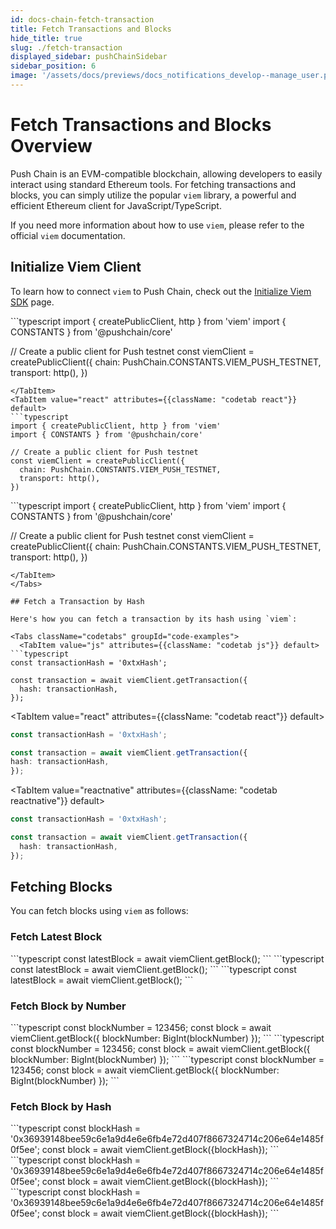 ```yaml
---
id: docs-chain-fetch-transaction
title: Fetch Transactions and Blocks
hide_title: true
slug: ./fetch-transaction
displayed_sidebar: pushChainSidebar
sidebar_position: 6
image: '/assets/docs/previews/docs_notifications_develop--manage_user.png'
---
```


# Fetch Transactions and Blocks Overview

Push Chain is an EVM-compatible blockchain, allowing developers to easily interact using standard Ethereum tools. For fetching transactions and blocks, you can simply utilize the popular `viem` library, a powerful and efficient Ethereum client for JavaScript/TypeScript.

If you need more information about how to use `viem`, please refer to the official `viem` documentation.

<head>
  <title>{`Fetch Transaction | Push Chain | Push Documentation`}</title>
</head>


## Initialize Viem Client

To learn how to connect `viem` to Push Chain, check out the [Initialize Viem SDK](../initialize-viem-sdk) page.

<Tabs className="codetabs" groupId="code-examples">
<TabItem value="js" attributes={{className: "codetab js"}} default>
```typescript
import { createPublicClient, http } from 'viem'
import { CONSTANTS } from '@pushchain/core'

// Create a public client for Push testnet
const viemClient = createPublicClient({
chain: PushChain.CONSTANTS.VIEM_PUSH_TESTNET,
transport: http(),
})

````
</TabItem>
<TabItem value="react" attributes={{className: "codetab react"}} default>
```typescript
import { createPublicClient, http } from 'viem'
import { CONSTANTS } from '@pushchain/core'

// Create a public client for Push testnet
const viemClient = createPublicClient({
  chain: PushChain.CONSTANTS.VIEM_PUSH_TESTNET,
  transport: http(),
})
````

</TabItem>
<TabItem value="reactnative" attributes={{className: "codetab reactnative"}} default>
```typescript
import { createPublicClient, http } from 'viem'
import { CONSTANTS } from '@pushchain/core'

// Create a public client for Push testnet
const viemClient = createPublicClient({
chain: PushChain.CONSTANTS.VIEM_PUSH_TESTNET,
transport: http(),
})

````
</TabItem>
</Tabs>

## Fetch a Transaction by Hash

Here's how you can fetch a transaction by its hash using `viem`:

<Tabs className="codetabs" groupId="code-examples">
  <TabItem value="js" attributes={{className: "codetab js"}} default>
```typescript
const transactionHash = '0xtxHash';

const transaction = await viemClient.getTransaction({
  hash: transactionHash,
});
````

  </TabItem>

  <TabItem value="react" attributes={{className: "codetab react"}} default>
```typescript
const transactionHash = '0xtxHash';

const transaction = await viemClient.getTransaction({
hash: transactionHash,
});

````
  </TabItem>

  <TabItem value="reactnative" attributes={{className: "codetab reactnative"}} default>
```typescript
const transactionHash = '0xtxHash';

const transaction = await viemClient.getTransaction({
  hash: transactionHash,
});
````

  </TabItem>
</Tabs>

## Fetching Blocks

You can fetch blocks using `viem` as follows:

### Fetch Latest Block

<Tabs className='codetabs' groupId='code-examples'>
  <TabItem value='js' attributes={{ className: 'codetab js' }} default>
    ```typescript const latestBlock = await viemClient.getBlock(); ```
  </TabItem>
  <TabItem value='react' attributes={{ className: 'codetab react' }} default>
    ```typescript const latestBlock = await viemClient.getBlock(); ```
  </TabItem>
  <TabItem
    value='reactnative'
    attributes={{ className: 'codetab reactnative' }}
    default
  >
    ```typescript const latestBlock = await viemClient.getBlock(); ```
  </TabItem>
</Tabs>

### Fetch Block by Number

<Tabs className="codetabs" groupId="code-examples">
<TabItem value="js" attributes={{className: "codetab js"}} default>
```typescript
const blockNumber = 123456;
const block = await viemClient.getBlock({ blockNumber: BigInt(blockNumber) });
```
</TabItem>
<TabItem value="react" attributes={{className: "codetab react"}} default>
```typescript
const blockNumber = 123456;
const block = await viemClient.getBlock({ blockNumber: BigInt(blockNumber) });
```
</TabItem>
<TabItem value="reactnative" attributes={{className: "codetab reactnative"}} default>
```typescript
const blockNumber = 123456;
const block = await viemClient.getBlock({ blockNumber: BigInt(blockNumber) });
```
</TabItem>
</Tabs>

### Fetch Block by Hash

<Tabs className='codetabs' groupId='code-examples'>
  <TabItem value='js' attributes={{ className: 'codetab js' }} default>
    ```typescript const blockHash =
    '0x36939148bee59c6e1a9d4e6e6fb4e72d407f8667324714c206e64e1485f0f5ee'; const
    block = await viemClient.getBlock({blockHash}); ```
  </TabItem>
  <TabItem value='react' attributes={{ className: 'codetab react' }} default>
    ```typescript const blockHash =
    '0x36939148bee59c6e1a9d4e6e6fb4e72d407f8667324714c206e64e1485f0f5ee'; const
    block = await viemClient.getBlock({blockHash}); ```
  </TabItem>
  <TabItem
    value='reactnative'
    attributes={{ className: 'codetab reactnative' }}
    default
  >
    ```typescript const blockHash =
    '0x36939148bee59c6e1a9d4e6e6fb4e72d407f8667324714c206e64e1485f0f5ee'; const
    block = await viemClient.getBlock({blockHash}); ```
  </TabItem>
</Tabs>

